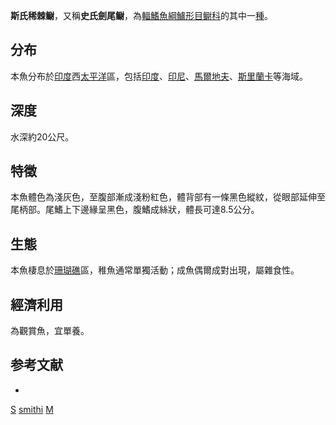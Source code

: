 {{Speciesbox
| taxon = Meiacanthus smithi
| binomial_authority = [[Klausewitz|Klausewitz]], 1962
| status = NE
}}   

'''斯氏稀棘鳚'''，又稱'''史氏劍尾鳚'''，為[[輻鰭魚綱|輻鰭魚綱]][[鱸形目|鱸形目]][[鳚科|鳚科]]的其中一[[種|種]]。

==分布==
本魚分布於[[印度|印度]]西[[太平洋|太平洋]]區，包括[[印度|印度]]、[[印尼|印尼]]、[[馬爾地夫|馬爾地夫]]、[[斯里蘭卡|斯里蘭卡]]等海域。

==深度==
水深約20公尺。

==特徵==
本魚體色為淺灰色，至腹部漸成淺粉紅色，體背部有一條黑色縱紋，從眼部延伸至尾柄部。尾鰭上下邊緣呈黑色，腹鰭成絲狀，體長可達8.5公分。

==生態==
本魚棲息於[[珊瑚礁|珊瑚礁]]區，稚魚通常單獨活動；成魚偶爾成對出現，屬雜食性。

==經濟利用==
為觀賞魚，宜單養。

==参考文献==
*{{FishBase_species|genus=Meiacanthus|species=smithi|year=2011|month=12}}

{{Taxonbar}}
[[Category:觀賞魚|S]]
[[Category:稀棘鳚属|smithi]]
[[Category:1962年描述的鱼类|M]]